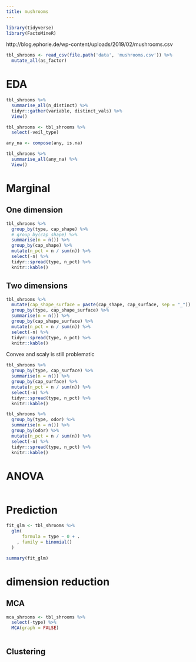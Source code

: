 ```yaml
---
title: mushrooms
---
```


```r
library(tidyverse)
library(FactoMineR)
```

http://blog.ephorie.de/wp-content/uploads/2019/02/mushrooms.csv

```r
tbl_shrooms <- read_csv(file.path('data', 'mushrooms.csv')) %>% 
  mutate_all(as_factor)
```

# EDA

```r
tbl_shrooms %>% 
  summarise_all(n_distinct) %>% 
  tidyr::gather(variable, distinct_vals) %>%
  View()
```

```r
tbl_shrooms <- tbl_shrooms %>% 
  select(-veil_type)
```

```r
any_na <- compose(any, is.na)

tbl_shrooms %>% 
  summarise_all(any_na) %>% 
  View()
```

# Marginal

## One dimension

```r
tbl_shrooms %>% 
  group_by(type, cap_shape) %>% 
  # group_by(cap_shape) %>% 
  summarise(n = n()) %>% 
  group_by(cap_shape) %>% 
  mutate(n_pct = n / sum(n)) %>%
  select(-n) %>% 
  tidyr::spread(type, n_pct) %>% 
  knitr::kable()
```

## Two dimensions

```r
tbl_shrooms %>% 
  mutate(cap_shape_surface = paste(cap_shape, cap_surface, sep = "_")) %>% 
  group_by(type, cap_shape_surface) %>% 
  summarise(n = n()) %>% 
  group_by(cap_shape_surface) %>% 
  mutate(n_pct = n / sum(n)) %>%
  select(-n) %>% 
  tidyr::spread(type, n_pct) %>% 
  knitr::kable()

```

Convex and scaly is still problematic

```r
tbl_shrooms %>% 
  group_by(type, cap_surface) %>% 
  summarise(n = n()) %>% 
  group_by(cap_surface) %>% 
  mutate(n_pct = n / sum(n)) %>%
  select(-n) %>% 
  tidyr::spread(type, n_pct) %>% 
  knitr::kable()

```

```r
tbl_shrooms %>% 
  group_by(type, odor) %>% 
  summarise(n = n()) %>% 
  group_by(odor) %>% 
  mutate(n_pct = n / sum(n)) %>%
  select(-n) %>% 
  tidyr::spread(type, n_pct) %>% 
  knitr::kable()
```

# ANOVA

```r

```

# Prediction

```r
fit_glm <- tbl_shrooms %>% 
  glm(
      formula = type ~ 0 + .
    , family = binomial()
  )

summary(fit_glm)
```



# dimension reduction

## MCA 

```r
mca_shrooms <- tbl_shrooms %>% 
  select(-type) %>% 
  MCA(graph = FALSE)
```

```r

```

## Clustering

